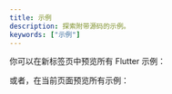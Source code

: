 ```yaml
---
title: 示例
description: 探索附带源码的示例。
keywords: ["示例"]
---
```


你可以在新标签页中预览所有 Flutter 示例：

<NavCardGrid>
  <NavCard
    subtitle="Flutter Web"
    title="示例"
    description="在新标签页中预览 Flutter 示例"
    href="/flutter_tilt_example/index.html"
    external={true}
  />
</NavCardGrid>

或者，在当前页面预览所有示例：

<NavCardGrid>
  <NavCard
    subtitle="示例"
    title="Demo"
    href="/zh/docs/examples/demo/"
  />
  <NavCard
    subtitle="示例"
    title="Parallax Image"
    href="/zh/docs/examples/parallax-image/"
  />
  <NavCard
    subtitle="示例"
    title="LightShadowMode"
    href="/zh/docs/examples/tilt-lightshadowmode/"
  />
  <NavCard
    subtitle="示例"
    title="Parallax Card"
    href="/zh/docs/examples/parallax-card/"
  />
  <NavCard
    subtitle="示例"
    title="Multiple Tilt"
    href="/zh/docs/examples/multiple-tilt/"
  />
  <NavCard
    subtitle="示例"
    title="Layout"
    href="/zh/docs/examples/layout-demo/"
  />
  <NavCard
    subtitle="示例"
    title="Layout2"
    href="/zh/docs/examples/layout2-demo/"
  />
  <NavCard
    subtitle="示例"
    title="Layout3"
    href="/zh/docs/examples/layout3-demo/"
  />
  <NavCard
    subtitle="示例"
    title="Events"
    href="/zh/docs/examples/events/"
  />
  <NavCard
    subtitle="示例"
    title="Dialog"
    href="/zh/docs/examples/dialog/"
  />
  <NavCard
    subtitle="示例"
    title="Default"
    href="/zh/docs/examples/default/"
  />
  <NavCard
    subtitle="示例"
    title="Animation"
    href="/zh/docs/examples/animation-demo/"
  />
  <NavCard
    subtitle="示例"
    title="Smooth Gesture Enter"
    href="/zh/docs/examples/smooth-gesture-enter-demo/"
  />
  <NavCard
    subtitle="示例"
    title="TiltStreamController"
    href="/zh/docs/examples/tilt-stream-controller-demo/"
  />
  <NavCard
    subtitle="示例"
    title="Reverse Tilt"
    href="/zh/docs/examples/reverse-tilt/"
  />
  <NavCard
    subtitle="示例"
    title="Keep Tilt"
    href="/zh/docs/examples/keep-tilt/"
  />
  <NavCard
    subtitle="示例"
    title="Tilt Direction"
    href="/zh/docs/examples/tilt-direction-demo/"
  />
  <NavCard
    subtitle="示例"
    title="Light Direction"
    href="/zh/docs/examples/light-direction-demo/"
  />
  <NavCard
    subtitle="示例"
    title="Shadow Direction"
    href="/zh/docs/examples/shadow-direction-demo/"
  />
  <NavCard
    subtitle="示例"
    title="Initial Tilt"
    href="/zh/docs/examples/initial-tilt/"
  />
  <NavCard
    subtitle="示例"
    title="Disable Effects"
    href="/zh/docs/examples/disable-effects/"
  />
  <NavCard
    subtitle="示例"
    title="Bento Grids"
    href="/zh/docs/examples/bento-grids/"
  />
</NavCardGrid>
